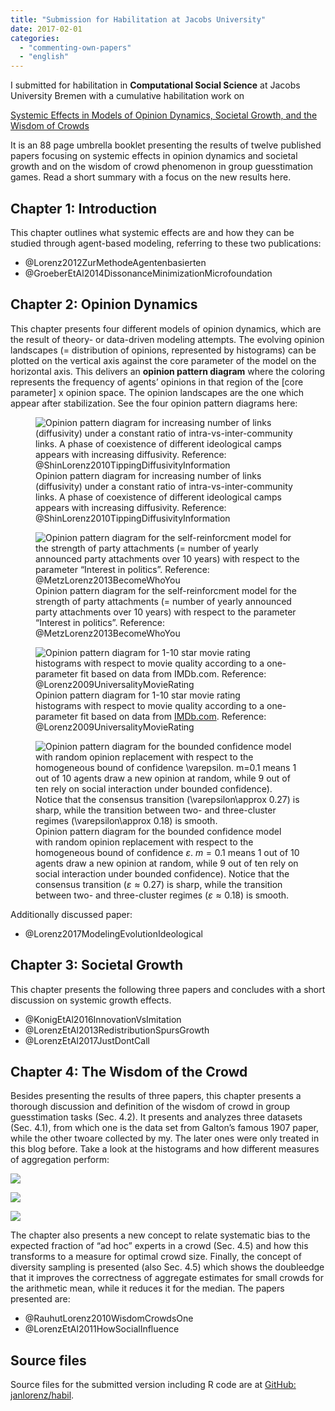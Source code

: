 ```yaml
---
title: "Submission for Habilitation at Jacobs University"
date: 2017-02-01
categories: 
  - "commenting-own-papers"
  - "english"
---
```


I submitted for habilitation in **Computational Social Science** at Jacobs University Bremen with a cumulative habilitation work on

[Systemic Effects in Models of Opinion Dynamics, Societal Growth, and the Wisdom of Crowds](https://drive.google.com/open?id=0B6RUj58gkTakUXJOV3NXXzZqTGs)

It is an 88 page umbrella booklet presenting the results of twelve published papers focusing on systemic effects in opinion dynamics and societal growth and on the wisdom of crowd phenomenon in group guesstimation games. Read a short summary with a focus on the new results here. <!--more-->

## Chapter 1: Introduction

This chapter outlines what systemic effects are and how they can be studied through agent-based modeling, referring to these two publications: 

- @Lorenz2012ZurMethodeAgentenbasierten
- @GroeberEtAl2014DissonanceMinimizationMicrofoundation

## Chapter 2: Opinion Dynamics

This chapter presents four different models of opinion dynamics, which are the result of theory- or data-driven modeling attempts. The evolving opinion landscapes (= distribution of opinions, represented by histograms) can be plotted on the vertical axis against the core parameter of the model on the horizontal axis. This delivers an **opinion pattern diagram** where the coloring represents the frequency of agents' opinions in that region of the \[core parameter\] x opinion space. The opinion landscapes are the one which appear after stabilization. See the four opinion pattern diagrams here: 

![Opinion pattern diagram for increasing number of links (diffusivity) under a constant ratio of intra-vs-inter-community links. A phase of coexistence of different ideological camps appears with increasing diffusivity. Reference: @ShinLorenz2010TippingDiffusivityInformation](figs/odp1.png)

![Opinion pattern diagram for the self-reinforcment model for the strength of party attachments (= number of yearly announced party attachments over 10 years) with respect to the parameter "Interest in politics". Reference: @MetzLorenz2013BecomeWhoYou](figs/odp2.png) 

![Opinion pattern diagram for 1-10 star movie rating histograms with respect to movie quality according to a one-parameter fit based on data from [IMDb.com](http://imdb.com). Reference: @Lorenz2009UniversalityMovieRating](figs/odp3.png)

![Opinion pattern diagram for the bounded confidence model with random opinion replacement with respect to the homogeneous bound of confidence $\varepsilon$. $m=0.1$ means 1 out of 10 agents draw a new opinion at random, while 9 out of ten rely on social interaction under bounded confidence). Notice that the consensus transition ($\varepsilon\approx 0.27$) is sharp, while the transition between two- and three-cluster regimes ($\varepsilon\approx 0.18$) is smooth.](figs/odp4.png)

Additionally discussed paper:

- @Lorenz2017ModelingEvolutionIdeological

## Chapter 3: Societal Growth

This chapter presents the following three papers and concludes with a short discussion on systemic growth effects. 

- @KonigEtAl2016InnovationVsImitation
- @LorenzEtAl2013RedistributionSpursGrowth
- @LorenzEtAl2017JustDontCall

## Chapter 4: The Wisdom of the Crowd

Besides presenting the results of three papers, this chapter presents a thorough discussion and definition of the wisdom of crowd in group guesstimation tasks (Sec. 4.2). It presents and analyzes three datasets (Sec. 4.1), from which one is the data set from Galton's famous 1907 paper, while the other twoare collected by my. The later ones were only treated in this blog before. Take a look at the histograms and how different measures of aggregation perform: 

![](figs/woc1.png)

![](figs/woc2.png)

![](figs/woc3.png)

The chapter also presents a new concept to relate systematic bias to the expected fraction of "ad hoc" experts in a crowd (Sec. 4.5) and how this transforms to a measure for optimal crowd size. Finally, the concept of diversity sampling is presented (also Sec. 4.5) which shows the doubleedge that it improves the correctness of aggregate estimates for small crowds for the arithmetic mean, while it reduces it for the median. The papers presented are: 

- @RauhutLorenz2010WisdomCrowdsOne
- @LorenzEtAl2011HowSocialInfluence



## Source files

Source files for the submitted version including R code are at [GitHub: janlorenz/habil](https://github.com/janlorenz/habil).
